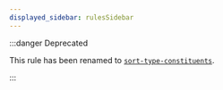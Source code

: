 ---
displayed_sidebar: rulesSidebar
---

:::danger Deprecated

This rule has been renamed to [`sort-type-constituents`](https://typescript-eslint.io/rules/sort-type-constituents).

:::

<!--
This doc file has been left on purpose to help direct people to the replacement rule.

Note that there is no actual way to get to this page in the normal navigation,
so end-users will only be able to get to this page from the search bar.
-->
